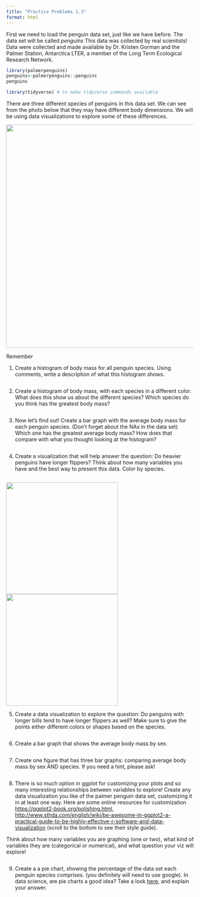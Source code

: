 ```yaml
---
title: "Practice Problems 1.3"
format: html
---
```





First we need to load the penguin data set, just like we have before. The data set will be called *penguins* This data was collected by real scientists! Data were collected and made available by Dr. Kristen Gorman and the Palmer Station, Antarctica LTER, a member of the Long Term Ecological Research Network.

```r
library(palmerpenguins)
penguins<-palmerpenguins::penguins
penguins

library(tidyverse) # to make tidyverse commands available 

```

There are three different species of penguins in this data set. We can see from the photo below that they may have different body dimensions. We will be using data visualizations to explore some of these differences.

![](penguins.jpg){width="600"}

Remember

1.  Create a histogram of body mass for all penguin species. Using comments, write a description of what this histogram shows.

```r

```

2.  Create a histogram of body mass, with each species in a different color. What does this show us about the different species? Which species do you think has the greatest body mass?

```r

```

3.  Now let's find out! Create a bar graph with the average body mass for each penguin species. (Don't forget about the NAs in the data set) Which one has the greatest average body mass? How does that compare with what you thought looking at the histogram?

```r

```

4.  Create a visualization that will help answer the question: Do heavier penguins have longer flippers? Think about how many variables you have and the best way to present this data. Color by species.

```r

```

![](penguinMouth.jpg){width="300"} ![](penguinAnatomy.jpg){width="300"}

5.  Create a data visualization to explore the question: Do penguins with longer bills tend to have longer flippers as well? Make sure to give the points either different colors or shapes based on the species.

```r

```

6.  Create a bar graph that shows the average body mass by sex.

```r

```

7.  Create one figure that has three bar graphs: comparing average body mass by sex AND species. If you need a hint, please ask!

```r

```

8.  There is so much option in ggplot for customizing your plots and so many interesting relationships between variables to explore! Create any data visualization you like of the palmer penguin data set, customizing it in at least one way. Here are some online resources for customization <https://ggplot2-book.org/polishing.html>, <http://www.sthda.com/english/wiki/be-awesome-in-ggplot2-a-practical-guide-to-be-highly-effective-r-software-and-data-visualization> (scroll to the bottom to see their style guide).

Think about how many variables you are graphing (one or two), what kind of variables they are (categorical or numerical), and what question your viz will explore!

```r

```

9.  Create a a pie chart, showing the percentage of the data set each penguin species comprises. (you definitely will need to use google). In data science, are pie charts a good idea? Take a look [here](https://medium.com/analytics-vidhya/dont-use-pie-charts-in-data-analysis-6c005723e657), and explain your answer.

```r

```
